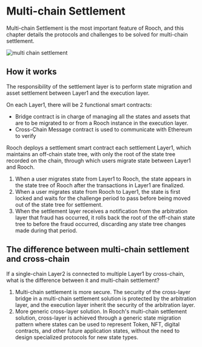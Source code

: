# Multi-chain Settlement

Multi-chain Settlement is the most important feature of Rooch, and this chapter details the protocols and challenges to be solved for multi-chain settlement.

![multi chain settlement](/docs/rooch-multi-chain-settlement.svg)

## How it works

The responsibility of the settlement layer is to perform state migration and asset settlement between Layer1 and the execution layer.

On each Layer1, there will be 2 functional smart contracts:

- Bridge contract is in charge of managing all the states and assets that are to be migrated to or from a Rooch instance in the execution layer.
- Cross-Chain Message contract is used to communicate with Ethereum to verify

Rooch deploys a settlement smart contract each settlement Layer1, which maintains an off-chain state tree, with only the root of the state tree recorded on the chain, through which users migrate state between Layer1 and Rooch.

1. When a user migrates state from Layer1 to Rooch, the state appears in the state tree of Rooch after the transactions in Layer1 are finalized.
2. When a user migrates state from Rooch to Layer1, the state is first locked and waits for the challenge period to pass before being moved out of the state tree for settlement.
3. When the settlement layer receives a notification from the arbitration layer that fraud has occurred, it rolls back the root of the off-chain state tree to before the fraud occurred, discarding any state tree changes made during that period.

## The difference between multi-chain settlement and cross-chain

If a single-chain Layer2 is connected to multiple Layer1 by cross-chain, what is the difference between it and multi-chain settlement?

1. Multi-chain settlement is more secure. The security of the cross-layer bridge in a multi-chain settlement solution is protected by the arbitration layer, and the execution layer inherit the security of the arbitration layer.
2. More generic cross-layer solution. In Rooch's multi-chain settlement solution, cross-layer is achieved through a generic state migration pattern where states can be used to represent Token, NFT, digital contracts, and other future application states, without the need to design specialized protocols for new state types.
